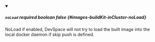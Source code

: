 
<details className="config-field" data-expandable="false" open>
<summary>

##### `noLoad` <span className="config-field-required" data-required="false">required</span> <span className="config-field-type">boolean</span> <span className="config-field-default">false</span> <span className="config-field-enum"></span> {#images-buildKit-inCluster-noLoad}

NoLoad if enabled, DevSpace will not try to load the built image into the local docker daemon if skip push is defined.

</summary>



</details>
